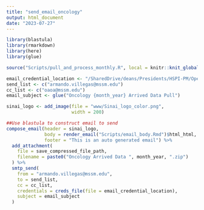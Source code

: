 ```yaml
---
title: "send_email_oncology"
output: html_document
date: "2023-07-27"
---
```


```r
library(blastula)
library(rmarkdown)
library(here)
library(glue)
```


```r
source("Scripts/pull_and_process_monthly.R", local = knitr::knit_global())
```

```r
email_credential_location <- "/SharedDrive/deans/Presidents/HSPI-PM/Operations Analytics and Optimization/Administrative/Workgroups/R Workbench/Working Area/Data Connections/email_creds"
send_list <- c("armando.villegas@mssm.edu")
cc_list <- c("oaoa@mssm.edu")
email_subject <- glue("Oncology {month_year} Arrived Data Pull")

sinai_logo <- add_image(file = "www/Sinai_logo_color.png",
                        width = 200)

##Use blastula to construct email to send
compose_email(header = sinai_logo,
              body = render_email("Scripts/email_body.Rmd")$html_html,
              footer = "This is an auto generated email") %>%
  add_attachment(
    file = save_compressed_file_path,
    filename = paste0("Oncology Arrived Data ", month_year, ".zip")
  ) %>%
  smtp_send(
    from = "armando.villegas@mssm.edu",
    to = send_list,
    cc = cc_list,
    credentials = creds_file(file = email_credential_location),
    subject = email_subject
  )
```
